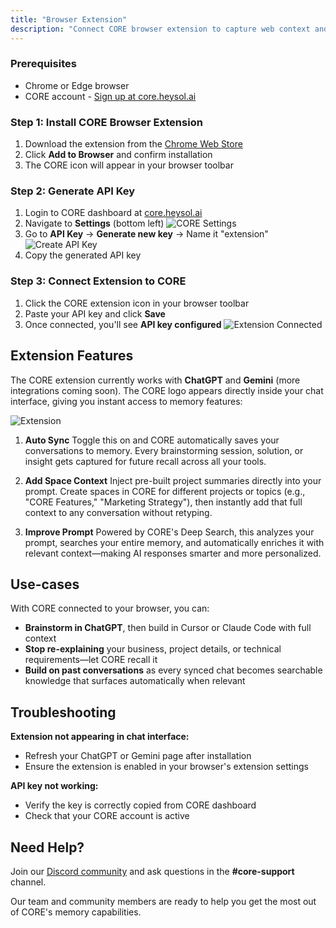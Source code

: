 ```yaml
---
title: "Browser Extension"
description: "Connect CORE browser extension to capture web context and share memory across tools"
---
```


### Prerequisites

- Chrome or Edge browser
- CORE account - [Sign up at core.heysol.ai](https://core.heysol.ai)

### Step 1: Install CORE Browser Extension

1. Download the extension from the [Chrome Web Store](https://chromewebstore.google.com/detail/core-extension/cglndoindnhdbfcbijikibfjoholdjcc)
2. Click **Add to Browser** and confirm installation
3. The CORE icon will appear in your browser toolbar

### Step 2: Generate API Key

1. Login to CORE dashboard at [core.heysol.ai](https://core.heysol.ai)
2. Navigate to **Settings** (bottom left)
   ![CORE Settings](/images/core-settings.png)
3. Go to **API Key** → **Generate new key** → Name it "extension"
   ![Create API Key](/images/create-api-key.png)
4. Copy the generated API key

### Step 3: Connect Extension to CORE

1. Click the CORE extension icon in your browser toolbar
2. Paste your API key and click **Save**
3. Once connected, you'll see **API key configured**
   ![Extension Connected](/images/extension-connected.png)

## Extension Features

The CORE extension currently works with **ChatGPT** and **Gemini** (more integrations coming soon). The CORE logo appears directly inside your chat interface, giving you instant access to memory features:

![Extension](/images/extension.png)

1. **Auto Sync**
   Toggle this on and CORE automatically saves your conversations to memory. Every brainstorming session, solution, or insight gets captured for future recall across all your tools.

2. **Add Space Context**
   Inject pre-built project summaries directly into your prompt. Create spaces in CORE for different projects or topics (e.g., "CORE Features," "Marketing Strategy"), then instantly add that full context to any conversation without retyping.

3. **Improve Prompt**
   Powered by CORE's Deep Search, this analyzes your prompt, searches your entire memory, and automatically enriches it with relevant context—making AI responses smarter and more personalized.

## Use-cases

With CORE connected to your browser, you can:

- **Brainstorm in ChatGPT**, then build in Cursor or Claude Code with full context
- **Stop re-explaining** your business, project details, or technical requirements—let CORE recall it
- **Build on past conversations** as every synced chat becomes searchable knowledge that surfaces automatically when relevant

## Troubleshooting

**Extension not appearing in chat interface:**

- Refresh your ChatGPT or Gemini page after installation
- Ensure the extension is enabled in your browser's extension settings

**API key not working:**

- Verify the key is correctly copied from CORE dashboard
- Check that your CORE account is active

## Need Help?

Join our [Discord community](https://discord.gg/YGUZcvDjUa) and ask questions in the **#core-support** channel.

Our team and community members are ready to help you get the most out of CORE's memory capabilities.
